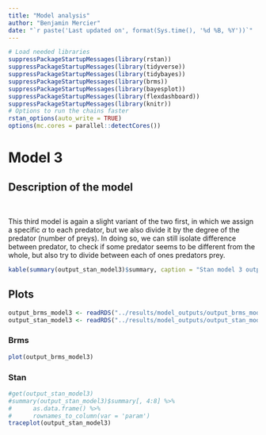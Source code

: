 ```yaml
---
title: "Model analysis"
author: "Benjamin Mercier"
date: "`r paste('Last updated on', format(Sys.time(), '%d %B, %Y'))`"
---
```


```r
# Load needed libraries
suppressPackageStartupMessages(library(rstan))
suppressPackageStartupMessages(library(tidyverse))
suppressPackageStartupMessages(library(tidybayes))
suppressPackageStartupMessages(library(brms))
suppressPackageStartupMessages(library(bayesplot))
suppressPackageStartupMessages(library(flexdashboard))
suppressPackageStartupMessages(library(knitr))
# Options to run the chains faster
rstan_options(auto_write = TRUE)
options(mc.cores = parallel::detectCores())
```

# Model 3
## Description of the model
<br>

This third model is again a slight variant of the two first, in which we assign a specific $\alpha$ to each predator, but we also divide it by the degree of the predator (number of preys). In doing so, we can still isolate difference between predator, to check if some predator seems to be different from the whole, but also try to divide between each of ones predators prey.

\begin{align}
F_{ij}^{real} &= \frac{\alpha_{j}}{D_{j}} * B_i * \frac{B_j}{M_j}
\end{align}

```r
kable(summary(output_stan_model3)$summary, caption = "Stan model 3 output")
```

## Plots

```r
output_brms_model3 <- readRDS("../results/model_outputs/output_brms_model3.RDS")
output_stan_model3 <- readRDS("../results/model_outputs/output_stan_model3.RDS")
```

### **Brms**

```r
plot(output_brms_model3)
```

### **Stan**

```r
#get(output_stan_model3)
#summary(output_stan_model3)$summary[, 4:8] %>%
#      as.data.frame() %>%
#      rownames_to_column(var = 'param')
traceplot(output_stan_model3)
```